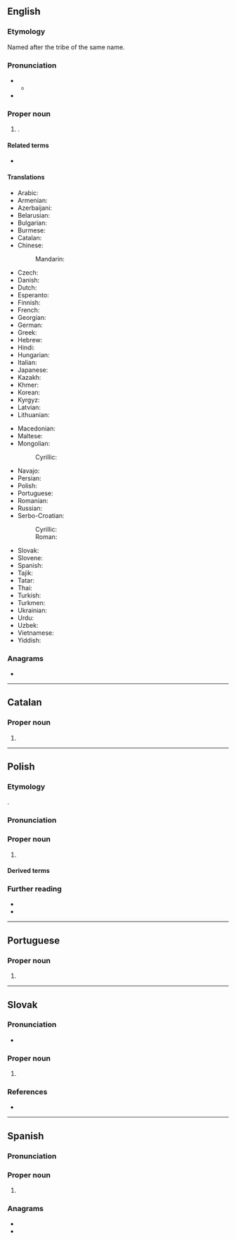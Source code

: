 {{also|caraças|caracas}}
==English==
{{slim-wikipedia}}

===Etymology===
Named after the tribe of the same name.

===Pronunciation===
* {{IPA|en|/kəˈɹækəs/}}
** {{audio|en|LL-Q1860 (eng)-Vealhurl-Caracas.wav|Audio (UK)}}
* {{rhymes|en|ækəs|s=3}}

===Proper noun===
{{en-proper noun}}

# {{place|en|capital city|c/Venezuela}}.

====Related terms====
* {{l|en|Caracasian}} {{qualifier|rare}}

====Translations====
{{trans-top|capital of Venezuela}}
* Arabic: {{t|ar|كَرَاكَاس|f}}
* Armenian: {{t+|hy|Կարակաս}}
* Azerbaijani: {{t+|az|Karakas}}
* Belarusian: {{t|be|Кара́кас|m}}
* Bulgarian: {{t|bg|Кара́кас|m}}
* Burmese: {{t|my|[[ကရာကက်စ်]][[မြို့]]}}
* Catalan: {{t|ca|Caracas}}
* Chinese:
*: Mandarin: {{t|cmn|卡拉卡斯|tr=Kǎlākǎsī}}
* Czech: {{t+|cs|Caracas}}
* Danish: {{t|da|Caracas}}
* Dutch: {{t+|nl|Caracas|n}}
* Esperanto: {{t+|eo|Karakaso}}
* Finnish: {{t+|fi|Caracas}}
* French: {{t+|fr|Caracas|f}}
* Georgian: {{t|ka|კარაკასი}}
* German: {{t+|de|Caracas|n}}
* Greek: {{t|el|Καράκας}}
* Hebrew: {{t|he|קראקס \ קָרָקָס|f|tr=karakas}}
* Hindi: {{t|hi|काराकास|m}}
* Hungarian: {{t+|hu|Caracas}}
* Italian: {{t|it|Caracas|f}}
* Japanese: {{t|ja|カラカス|tr=Karakasu}}
* Kazakh: {{t|kk|Каракас}}
* Khmer: {{t+|km|ការ៉ាកាស}}
* Korean: {{t|ko|^카라카스}}
* Kyrgyz: {{t|ky|Каракас}}
* Latvian: {{t|lv|Karakasa|f}}
* Lithuanian: {{t|lt|Karakasas|m}}
{{trans-mid}}
* Macedonian: {{t|mk|Каракас|m}}
* Maltese: {{t|mt|Karakas}}
* Mongolian:
*: Cyrillic: {{t|mn|Каракас}}
* Navajo: {{t|nv|Kʼáwakʼas}}
* Persian: {{t|fa|کاراکاس|tr=kârâkâs}}
* Polish: {{t+|pl|Caracas|n}}
* Portuguese: {{t+|pt|Caracas|f}}
* Romanian: {{t+|ro|Caracas}}
* Russian: {{t+|ru|Кара́кас|m}}
* Serbo-Croatian:
*: Cyrillic: {{t|sh|Каракас|m}}
*: Roman: {{t+|sh|Caracas|m}}
* Slovak: {{t|sk|Caracas}}
* Slovene: {{t|sl|Caracas}}
* Spanish: {{t+|es|Caracas|m}}
* Tajik: {{t|tg|Каракас}}
* Tatar: {{t|tt|Каракас}}
* Thai: {{t|th|การากัส}}
* Turkish: {{t+|tr|Karakas}}
* Turkmen: {{t|tk|Karakas}}
* Ukrainian: {{t|uk|Кара́кас|m}}
* Urdu: {{t|ur|کاراکاس|m|tr=kārākās}}
* Uzbek: {{t|uz|Karakas}}
* Vietnamese: {{t|vi|Ca-ra-cát}}
* Yiddish: {{t|yi|קאַראַקאַס|n}}
{{trans-bottom}}

===Anagrams===
* {{anagrams|en|a=aaaccrs|cascara}}

----

==Catalan==

===Proper noun===
{{ca-proper noun|m}}

# {{place|ca|capital city|c/Venezuela|t1=Caracas}}

----

==Polish==
{{wp|lang=pl}}

===Etymology===
{{bor+|pl|es|Caracas}}.

===Pronunciation===
{{pl-p|karakas|a=Pl-Caracas.ogg|h=Ca.ra.cas}}

===Proper noun===
{{pl-proper noun|n|indecl=yes}}

# {{place|pl|capital city|c/Venezuela|t1=Caracas}}

====Derived terms====

{{col3|pl|title=nouns|karakaszczyk|karakaska}}
{{col3|pl|title=adjective|karakaski}}
===Further reading===
* {{R:pl:WSJP}}
* {{R:pl:PWN}}

{{C|pl|Exonyms}}

----

==Portuguese==

===Proper noun===
{{pt-proper noun|f}}

# {{place|pt|capital city|c/Venezuela|t1=Caracas}}

----

==Slovak==
{{wp|lang=sk}}

===Pronunciation===
* {{sk-IPA|karakas}}

===Proper noun===
{{sk-proper noun|m|gen=Caracasu}}

# {{place|sk|capital|c/Venezuela|t=Caracas}}

===References===
* {{R:SDK}}

----

==Spanish==
{{wikipedia|lang=es}}

===Pronunciation===
{{es-IPA}}

===Proper noun===
{{es-proper noun}}

# {{place|es|capital city|c/Venezuela|t1=Caracas}}

===Anagrams===
* {{l|es|carcasa}}
* {{l|es|cáscara}}